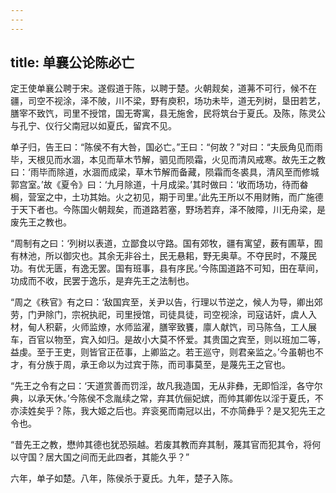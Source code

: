 ```yaml
---
---
---
```

title: 单襄公论陈必亡
---


定王使单襄公聘于宋。遂假道于陈，以聘于楚。火朝觌矣，道茀不可行，候不在疆，司空不视涂，泽不陂，川不梁，野有庾积，场功未毕，道无列树，垦田若艺，膳宰不致饩，司里不授馆，国无寄寓，县无施舍，民将筑台于夏氏。及陈，陈灵公与孔宁、仪行父南冠以如夏氏，留宾不见。

单子归，告王曰：“陈侯不有大咎，国必亡。”王曰：“何故？”对曰：“夫辰角见而雨毕，天根见而水涸，本见而草木节解，驷见而陨霜，火见而清风戒寒。故先王之教曰：‘雨毕而除道，水涸而成梁，草木节解而备藏，陨霜而冬裘具，清风至而修城郭宫室。’故《夏令》曰：‘九月除道，十月成梁。’其时做曰：‘收而场功，待而畚梮，营室之中，土功其始。火之初见，期于司里。’此先王所以不用财贿，而广施德于天下者也。今陈国火朝觌矣，而道路若塞，野场若弃，泽不陂障，川无舟梁，是废先王之教也。

“周制有之曰：‘列树以表道，立鄙食以守路。国有郊牧，疆有寓望，薮有圃草，囿有林池，所以御灾也。其余无非谷土，民无悬耜，野无奥草。不夺民时，不蔑民功。有优无匮，有逸无罢。国有班事，县有序民。’今陈国道路不可知，田在草间，功成而不收，民罢于逸乐，是弃先王之法制也。

“周之《秩官》有之曰：‘敌国宾至，关尹以告，行理以节逆之，候人为导，卿出郊劳，门尹除门，宗祝执祀，司里授馆，司徒具徒，司空视涂，司寇诘奸，虞人入材，甸人积薪，火师监燎，水师监濯，膳宰致饔，廪人献饩，司马陈刍，工人展车，百官以物至，宾入如归。是故小大莫不怀爱。其贵国之宾至，则以班加二等，益虔。至于王吏，则皆官正莅事，上卿监之。若王巡守，则君亲监之。’今虽朝也不才，有分族于周，承王命以为过宾于陈，而司事莫至，是蔑先王之官也。

“先王之令有之曰：‘天道赏善而罚淫，故凡我造国，无从非彝，无即慆淫，各守尔典，以承天休。’今陈侯不念胤续之常，弃其伉俪妃嫔，而帅其卿佐以淫于夏氏，不亦渎姓矣乎？陈，我大姬之后也。弃衮冕而南冠以出，不亦简彝乎？是又犯先王之令也。

“昔先王之教，懋帅其德也犹恐殒越。若废其教而弃其制，蔑其官而犯其令，将何以守国？居大国之间而无此四者，其能久乎？”

六年，单子如楚。八年，陈侯杀于夏氏。九年，楚子入陈。

